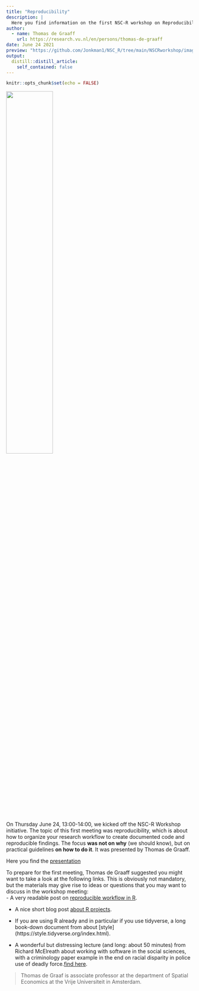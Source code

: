 ```yaml
---
title: "Reproducibility"
description: |
  Here you find information on the first NSC-R workshop on Reproducibility
author:
  - name: Thomas de Graaff
    url: https://research.vu.nl/en/persons/thomas-de-graaff
date: June 24 2021
preview: "https://github.com/Jonkman1/NSC_R/tree/main/NSCRworkshop/images/workshop01.png"
output:
  distill::distill_article:
    self_contained: false
---
```



```r
knitr::opts_chunk$set(echo = FALSE)
```

![](workshop01.png){width=50%}

On Thursday June 24, 13:00-14:00, we kicked off the NSC-R Workshop initiative. The topic of this first meeting was reproducibility, which is about how to organize your research workflow to create documented code and reproducible findings. The focus **was not on why** (we should know), but on practical guidelines **on how to do it**. It was presented by Thomas de Graaff. 

Here you find the [presentation](https://github.com/Jonkman1/NSC_R/tree/main/Meeting_1_Reproducibility/reproducibility.pdf)

To prepare for the first meeting, Thomas de Graaff suggested you might want to take a look at the following links. This is obviously not mandatory, but the materials may give rise to ideas or questions that you may want to discuss in the workshop meeting:   
- A very readable post on [reproducible workflow in R](https://cyberhelp.sesync.org/blog/reproducible-r-workflow.html).   
 
- A nice short blog post [about R projects](https://www.tidyverse.org/blog/2017/12/workflow-vs-script/).    
 
- If you are using R already and in particular if you use tidyverse, a long book-down document from about [style] (https://style.tidyverse.org/index.html).    
 
- A wonderful but distressing lecture (and long: about 50 minutes) from Richard McElreath about working with software in the social sciences, with a criminology paper example in the end on racial disparity in police use of deadly force.[find here](https://www.youtube.com/watch?v=zwRdO9_GGhY).

> Thomas de Graaf is associate professor at the department of Spatial Economics at the Vrije Universiteit in Amsterdam.
